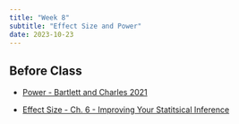 ```yaml
---
title: "Week 8"
subtitle: "Effect Size and Power"
date: 2023-10-23
---
```

## Before Class

- [Power - Bartlett and Charles 2021](https://psy503-found-stats.netlify.app/readings_pdf/power_jamovi.pdf)

- [Effect Size - Ch. 6 - Improving Your Statitsical Inference](https://lakens.github.io/statistical_inferences/06-effectsize.html)
